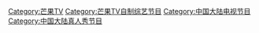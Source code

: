 {{Navbox
|name = 密室大逃脫
|title = [[密室大逃脫|<span style="color:white">'''密室大逃脫'''</span>]]<br>
|titlestyle=text-align:center;background:#deb8d9;color:white;
|abovestyle=text-align:center;background:#deb8d9;color:white
|groupstyle=text-align:center;background:#deb8d9;color:white;
|belowstyle=text-align:center;background:#deb8d9;color:white;
|state = {{{state|autocollapse}}}
|bodyclass = hlist
|above =
*[[密室大逃脫第一季節目列表|<span style="color:white">'''第一季'''</span>]]
*[[密室大逃脫第二季節目列表|<span style="color:white">'''第二季'''</span>]]
*[[密室大逃脫第三季節目列表|<span style="color:white">'''第三季'''</span>]]

|group1 = 制作电视台/电视网
|list1=[[芒果TV]]

|group2= 拍摄地点
|list2 ={{Navbox subgroup 
|groupstyle=text-align:center;background:#deb8d9;color:snow 
 |group1= 第一季
 |list1 =
* [[中华人民共和国第五机械工业部|第五机械工业部红日机械厂]]
* [[华谊兄弟]]電影小鎮
 |group2= 第二季
 |list2 =
密逃大厦（MeTower）
|group3= 第三季
 |list3 =
密逃之家
}}

|group3= 固定班底
 |list3 ={{Navbox subgroup 
|groupstyle=text-align:center;background:#deb8d9;color:snow 
 |group1= 明星版“蜜桃團”
 |list1 = {{Navbox subgroup 
|groupstyle=text-align:center;background:#deb8d9;color:snow 
 |group1= 密逃之子
 |list1= 
*[[杨幂]]
*[[邓伦]]
*[[黃明昊]]
*[[魏大勋]]<sup>×</sup>
*[[张国伟 (跳高运动员)|张国伟]]
*[[谢依霖]]<sup>×</sup>
*[[郭麒麟]]<sup>×</sup>
*[[大张伟]]
}}
 |group2= 大神版
 |list2 = 
*戴士（JY）
*韓瀟（星際少幫主）
*葉遜敏（火樹）
*郭文韜
*[[齊思鈞]]
*[[蒲熠星]]
*[[SNH48|陳怡馨]]（嘟嘟）
*[[邵明明]]
*[[唐九洲]]
*[[徐均朔]]
*[[石凯]]
}}

|group4=主题曲
 |list4 = 
《[[密室大逃脫 (同名主题曲)|密室大逃脱]]》同名主题曲

|group5=相关条目
 |list5 = 
*《[[大逃出]]》
*《[[大逃出 (第二季)|大逃出2]]》
*《[[大逃出 (第三季)|大逃出3]]》
*《[[密室逃脫·暗夜古宅]]》
*《[[明星大偵探]]》
*《[[名偵探學院]]》

| below = '''其他：'''固定班底中，上标<sup>×</sup>表示暂时退出节目录制。
}}<noinclude>
[[Category:芒果TV]]
[[Category:芒果TV自制综艺节目]]
[[Category:中国大陆电视节目]]
[[Category:中国大陆真人秀节目]]
</noinclude>